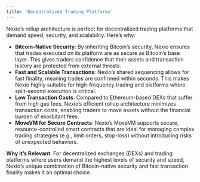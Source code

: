 ```yaml
---
title: 'Decentralized Trading Platforms'
---
```


Nexio’s rollup architecture is perfect for decentralized trading platforms that demand speed, security, and scalability. Here’s why:

* **Bitcoin-Native Security**: By inheriting Bitcoin’s security, Nexio ensures that trades executed on its platform are as secure as Bitcoin’s base layer. This gives traders confidence that their assets and transaction history are protected from external threats.
* **Fast and Scalable Transactions**: Nexio’s shared sequencing allows for fast finality, meaning trades are confirmed within seconds. This makes Nexio highly suitable for high-frequency trading and platforms where split-second execution is critical.
* **Low Transaction Costs**: Compared to Ethereum-based DEXs that suffer from high gas fees, Nexio’s efficient rollup architecture minimizes transaction costs, enabling traders to move assets without the financial burden of exorbitant fees.
* **MoveVM for Secure Contracts**: Nexio’s MoveVM supports secure, resource-controlled smart contracts that are ideal for managing complex trading strategies (e.g., limit orders, stop-loss) without introducing risks of unexpected behaviors.

**Why it’s Relevant**: For decentralized exchanges (DEXs) and trading platforms where users demand the highest levels of security and speed, Nexio’s unique combination of Bitcoin-native security and fast transaction finality makes it an optimal choice.
